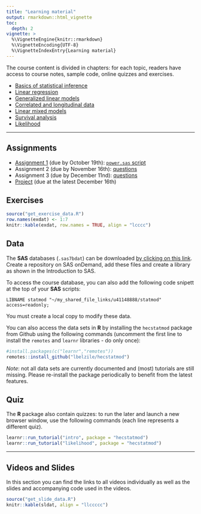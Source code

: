 ```yaml
---
title: "Learning material"
output: rmarkdown::html_vignette
toc:
  depth: 2
vignette: >
  %\VignetteEngine{knitr::rmarkdown}
  %\VignetteEncoding{UTF-8}
  %\VignetteIndexEntry{Learning material}
---
```



The course content is divided in chapters: for each topic,
readers have access to course notes, sample code, online quizzes and exercises.


- [Basics of statistical inference](https://lbelzile.github.io/math60604a/intro.html)
- [Linear regression](https://lbelzile.github.io/math60604a/linear-regression.html)
- [Generalized linear models](https://lbelzile.github.io/math60604a/generalized-linear-models.html)
- [Correlated and longitudinal data](https://lbelzile.github.io/math60604a/correlated-longitudinal-data.html)
- [Linear mixed models](https://lbelzile.github.io/math60604a/linear-mixed-models.html)
- [Survival analysis](https://lbelzile.github.io/math60604a/survival.html)
- [Likelihood](https://lbelzile.github.io/math60604a/likelihood.html)

---


## Assignments

- [Assignment 1](https://raw.githubusercontent.com/lbelzile/statmod/master/assignments/MATH60604A-Assignment1.pdf) (due by October 19th): [`power.sas` script](https://raw.githubusercontent.com/lbelzile/statmod/master/assignments/power.sas)
- Assignment 2 (due by November 16th): [questions](https://raw.githubusercontent.com/lbelzile/statmod/master/assignments/MATH60604A-Assignment2.pdf)
- Assignment 3 (due by December 11nd): [questions](https://raw.githubusercontent.com/lbelzile/statmod/master/assignments/MATH60604A-Assignment3.pdf)
- [Project](https://raw.githubusercontent.com/lbelzile/statmod/master/assignments/MATH60604A_project.pdf) (due at the latest December 16th)

## Exercises

```r
source("get_exercise_data.R")
row.names(exdat) <- 1:7
knitr::kable(exdat, row.names = TRUE, align = "lcccc")
```


## Data

The **SAS** databases (`.sas7bdat`) can be downloaded [by clicking on this link](https://raw.githubusercontent.com/lbelzile/statmod/master/datasets/MATH60604A_SAS_data.zip). Create a repository on SAS onDemand, add these files and create a library as shown in the Introduction to SAS.

To access the course database, you can also add the following code snipett at the top of your **SAS** scripts:

`LIBNAME statmod "~/my_shared_file_links/u41148888/statmod" access=readonly;`

You must create a local copy to modify these data.

You can also access the data sets in **R** by installing the `hecstatmod` package from Github using the following commands (uncomment the first line to install the  `remotes` and `learnr` libraries - do only once):

```r
#install.packages(c("learnr","remotes"))
remotes::install_github("lbelzile/hecstatmod")
```
*Note*: not all data sets are currently documented and (most) tutorials are still missing. Please re-install the package periodically to benefit from the latest features.

## Quiz

The **R** package also contain quizzes: to run the later and launch a new browser window, use the following commands (each line represents a different quiz).

```r
learnr::run_tutorial("intro", package = "hecstatmod")
learnr::run_tutorial("likelihood", package = "hecstatmod")
```


--- 

## Videos and Slides

In this section you can find the links to all videos individually as well as the slides and accompanying code used in the videos.

```r
source("get_slide_data.R")
knitr::kable(sldat, align = "llccccc")
```


